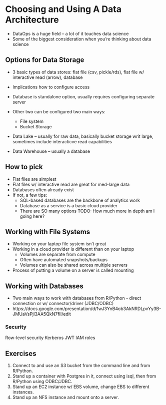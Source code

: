 # Choosing and Using A Data Architecture

* DataOps is a huge field -- a lot of it touches data science
* Some of the biggest consideration when you're thinking about data science

## Options for Data Storage

* 3 basic types of data stores: flat file (csv, pickle/rds), flat file w/ interactive read (arrow), database
* Implications how to configure access

* Database is standalone option, usually requires configuring separate server
* Other two can be configured two main ways:
  * File system
  * Bucket Storage
  
* Data Lake -- usually for raw data, basically bucket storage writ large, sometimes include interacticve read capabilities
* Data Warehouse -- usually a database

## How to pick
* Flat files are simplest
* Flat files w/ interactive read are great for med-large data
* Databases often already exist
* If not, a few tips:
  * SQL-based databases are the backbone of analytics work
  * Database as a service is a basic cloud provider
  * There are SO many options
  TODO: How much more in depth am I going here?

## Working with File Systems

* Working on your laptop file system isn't great
* Working in a cloud provider is different than on your laptop
  * Volumes are separate from compute
  * Often have automated snapshots/backups
  * Volumes can also be shared across multiple servers
* Process of putting a volume on a server is called mounting

## Working with Databases

* Two main ways to work with databases from R/Python - direct connection or w/ connector/driver (JDBC/ODBC)
* https://docs.google.com/presentation/d/1wJ3YnB4ob3AkNRDLpvYy3B-JMUaVsPjl3AA5QkN7fII/edit

### Security

Row-level security
Kerberos
JWT
IAM roles

## Exercises
1. Connect to and use an S3 bucket from the command line and from R/Python.
2. Stand up a container with Postgres in it, connect using isql, then from R/Python using ODBC/JDBC.
3. Stand up an EC2 instance w/ EBS volume, change EBS to different instances.
4. Stand up an NFS instance and mount onto a server.

